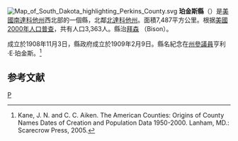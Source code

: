 {{noteTA
|T=zh-hans:珀金斯县 (南达科他州);zh-hk:珀金斯縣 (南達科他州);zh-tw:珀金斯郡 (南達科他州);
}}
[[File:Map_of_South_Dakota_highlighting_Perkins_County.svg|right]]
'''珀金斯縣'''（{{lang-en|Perkins County}}）是[[美國|美國]][[南達科他州|南達科他州]]西北部的一個縣，北鄰[[北達科他州|北達科他州]]。面積7,487平方公里。根据[[美國2000年人口普查|美國2000年人口普查]]，共有人口3,363人。縣治[[拜森_(南達科他州)|拜森]] （Bison）。

成立於1908年11月3日，縣政府成立於1909年2月9日。縣名紀念在[[南達科他州州參議院|州參議員]]亨利·E·珀金斯。<ref>Kane, J. N. and C. C. Aiken. The American Counties: Origins of County Names Dates of Creation and Population Data 1950-2000. Lanham, MD.: Scarecrow Press, 2005.</ref>

==参考文献==
<div class="references-small">
<references />
</div>
[[Category:南達科他州行政區劃|P]]